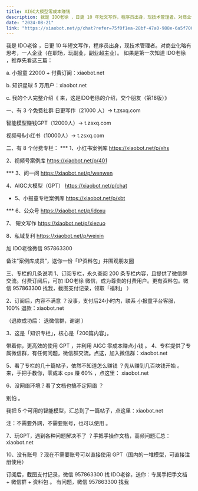 ```yaml
---
title: AIGC大模型零成本赚钱
description: 我是 IDO老徐 ，日更 10 年短文写作，程序员出身，现技术管理者。对商业化略有思考，一人企业（在职场，玩副业，副业超主业）。带着你，更高效的使用 GPT ，并利用 AIGC 零成本赚点小钱
date: "2024-08-21"
link: "https://xiaobot.net/p/chat?refer=75f0f1ea-28bf-47a0-988e-6a5f700b21af"
---
```

我是 IDO老徐 ，日更 10 年短文写作，程序员出身，现技术管理者。对商业化略有思考，一人企业（在职场，玩副业，副业超主业）。
如果是第一次知道 IDO老徐 ，推荐先看这三篇：

a. 小报童 22000 + 付费订阅：xiaobot.net

b. 知识星球 5 万用户：xiaobot.net

c. 我的个人完整介绍《 来，这是IDO老徐的介绍，交个朋友（第18版）》

一、有 3 个免费社群
日更写作（21000 人）-> t.zsxq.com

智能模型赚钱GPT（12000人）-> t.zsxq.com

视频号&小红书（10000人）-> t.zsxq.com

二、有 8 个付费专栏：
*** 1、小红书案例库 https://xiaobot.net/p/xhs

2、视频号案例库 https://xiaobot.net/p/401

*** 3、问一问 https://xiaobot.net/p/wenwen

4、AIGC大模型（GPT） https://xiaobot.net/p/chat

* 5、小报童专栏案例库 https://xiaobot.net/p/xbt

*** 6、公众号 https://xiaobot.net/p/idoxu

7、 短文写作 https://xiaobot.net/p/xiezuo

8、私域复利 https://xiaobot.net/p/weixin

加 IDO老徐微信 957863300

备注“案例库成员”，送你一份「IP资料包」并围观朋友圈

三、专栏的几条说明
1、订阅专栏，永久查阅 200 条专栏内容，且提供了微信群交流。付费订阅后，可加 IDO老徐 微信，成为尊贵的付费用户。更有资料包。微信 957863300 找我，截图支付记录，领取「福利」 ）

2、订阅后，内容不满意 ？没事，支付后24小时内，联系 小报童平台客服，100% 退款：xiaobot.net

（退款成功后： 退微信群，谢谢 ）

3、这是「知识专栏」，核心是「200篇内容」。

带着你，更高效的使用 GPT ，并利用 AIGC 零成本赚点小钱 。
4、专栏提供了专属微信群，有任何问题，微信群交流。点这，加入微信群：xiaobot.net

5、看了专栏的几十篇帖子，依然不知道怎么赚钱 ？先从赚到几百块钱开始 。来，手把手教你，零成本 cps 赚 60% ，点这里： xiaobot.net

6、没网络环境？看了文档也搞不定网络 ？

别怕 。

我把 5 个可用的智能模型，汇总到了一篇帖子，点这里：xiaobot.net

注：不需要外网，不需要账号，也可以使用 。

7、玩GPT，遇到各种问题解决不了 ？手把手操作文档，高频问题汇总：xiaobot.net

10、没有账号 ？现在不需要账号可以直接使用 GPT（国内的一堆模型，可直接注册使用）

订阅后，截图支付记录，微信 957863300 找 IDO老徐，送你：专属手把手文档 + 微信群 + 资料包 。
有问题，微信 957863300 找我